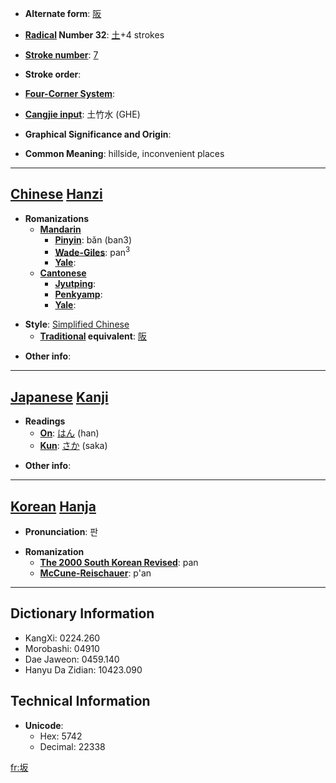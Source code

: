 * '''Alternate form''': [[阪]]

* '''[[Wiktionary:Chinese radical index| Radical]] Number 32''': [[Wiktionary:Chinese radical index 土|土]]+4 strokes

* '''[[Wiktionary:Chinese total strokes index|Stroke number]]''': [[Wiktionary:Chinese total strokes index 7|7]]

* '''Stroke order''': 

* '''[[Wiktionary:Chinese four corner index|Four-Corner System]]''': 

* '''[[Wiktionary:Chinese Cangjie index|Cangjie input]]''': 土竹水 (GHE)

* '''Graphical Significance and Origin''': 

* '''Common Meaning''': hillside, inconvenient places

----

== [[Chinese]] [[Hanzi]] ==

* '''Romanizations'''
** '''[[Mandarin]]'''
*** '''[[Pinyin]]''': bǎn (ban3)
*** '''[[Wade-Giles]]''': pan<sup>3</sup>
*** '''[[Yale]]''': 
** '''[[Cantonese]]'''
*** '''[[Jyutping]]''':
*** '''[[Penkyamp]]''': 
*** '''[[Yale]]''': 

* '''Style''': [[Simplified Chinese]] 
** '''[[Traditional Chinese|Traditional]] equivalent''': [[阪]]

* '''Other info''': 

----

== [[Japanese]] [[Kanji]] ==

* '''Readings'''
** '''[[On]]''': [[はん]] (han)
** '''[[Kun]]''': [[さか]] (saka)

* '''Other info''':  

----

== [[Korean]] [[Hanja]] ==

* '''Pronunciation''': 판

* '''Romanization'''
** '''[[The 2000 South Korean Revised Romanization|The 2000 South Korean Revised]]''': pan
** '''[[McCune-Reischauer]]''': p'an

----

== Dictionary Information ==

* KangXi: 0224.260
* Morobashi: 04910
* Dae Jaweon: 0459.140
* Hanyu Da Zidian: 10423.090

== Technical Information ==

* '''Unicode''':
** Hex: 5742
** Decimal: 22338

[[fr:坂]]